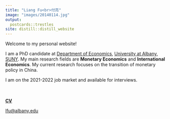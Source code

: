 ```yaml
---
title: "Liang Fu<br>付亮"
image: "images/20140114.jpg"
output:
  postcards::trestles
site: distill::distill_website
---
```

 
Welcome to my personal website!

I am a PhD candidate at [Department of Economics](https://www.albany.edu/economics){target="_blank"}, [University at Albany, SUNY](https://www.albany.edu/){target="_blank"}. My main research fields are **Monetary Economics** and **International Economics**. My current research focuses on the transition of monetary policy in China. 

I am on the 2021-2022 job market and available for interviews.
<br>
<br>
<br>

[**CV**](cv/CV_Liang_Fu_202108.pdf){target="_blank"}

[lfu\@albany.edu](mailto:lfu@albany.edu){.email}
